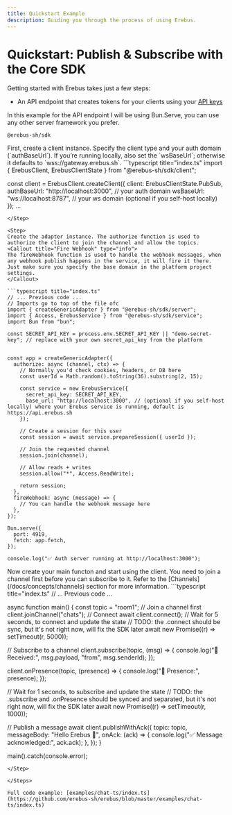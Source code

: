 ```yaml
---
title: Quickstart Example
description: Guiding you through the process of using Erebus.
---
```



# Quickstart: Publish & Subscribe with the Core SDK
Getting started with Erebus takes just a few steps:
- An API endpoint that creates tokens for your clients using your [API keys](/docs/platform/api-keys)

<Callout title="Install" type="info">
In this example for the API endpoint I will be using Bun.Serve, you can use any other server framework you prefer.
</Callout>

```package-install
@erebus-sh/sdk
```

<Steps>
<Step>
First, create a client instance. Specify the client type and your auth domain (`authBaseUrl`).
If you’re running locally, also set the `wsBaseUrl`; otherwise it defaults to `wss://gateway.erebus.sh`.
```typescript title="index.ts"
import { ErebusClient, ErebusClientState } from "@erebus-sh/sdk/client";

const client = ErebusClient.createClient({
  client: ErebusClientState.PubSub,
  authBaseUrl: "http://localhost:3000",  // your auth domain
  wsBaseUrl: "ws://localhost:8787",  // your ws domain (optional if you self-host locally)
});
...
```
</Step>

<Step>
Create the adapter instance. The authorize function is used to authorize the client to join the channel and allow the topics.
<Callout title="Fire Webhook" type="info">
The fireWebhook function is used to handle the webhook messages, when any webhook publish happens in the service, it will fire it there.
Just make sure you specify the base domain in the platform project settings.
</Callout>

```typescript title="index.ts"
// ... Previous code ...
// Imports go to top of the file ofc
import { createGenericAdapter } from "@erebus-sh/sdk/server";
import { Access, ErebusService } from "@erebus-sh/sdk/service";
import Bun from "bun";

const SECRET_API_KEY = process.env.SECRET_API_KEY || "demo-secret-key"; // replace with your own secret_api_key from the platform


const app = createGenericAdapter({
  authorize: async (channel, ctx) => {
    // Normally you'd check cookies, headers, or DB here
    const userId = Math.random().toString(36).substring(2, 15);

    const service = new ErebusService({
      secret_api_key: SECRET_API_KEY,
      base_url: "http://localhost:3000", // (optional if you self-host locally) where your Erebus service is running, default is https://api.erebus.sh
    });

    // Create a session for this user
    const session = await service.prepareSession({ userId });

    // Join the requested channel
    session.join(channel);

    // Allow reads + writes
    session.allow("*", Access.ReadWrite);

    return session;
  },
  fireWebhook: async (message) => {
    // You can handle the webhook message here
  },
});

Bun.serve({
  port: 4919,
  fetch: app.fetch,
});

console.log("✅ Auth server running at http://localhost:3000");

```
</Step>

<Step>
Now create your main functon and start using the client.
<Callout title="Join a channel first" type="info">
You need to join a channel first before you can subscribe to it.
Refer to the [Channels](/docs/concepts/channels) section for more information.
</Callout>
```typescript title="index.ts"
// ... Previous code ...

async function main() {
  const topic = "room1";
  // Join a channel first
  client.joinChannel("chats");
  // Connect
  await client.connect();
  // Wait for 5 seconds, to connect and update the state
  // TODO: the .connect should be sync, but it's not right now, will fix the SDK later
  await new Promise((r) => setTimeout(r, 5000));
  
  // Subscribe to a channel
  client.subscribe(topic, (msg) => {
    console.log("📩 Received:", msg.payload, "from", msg.senderId);
  });

  client.onPresence(topic, (presence) => {
    console.log("📩 Presence:", presence);
  });

  // Wait for 1 seconds, to subscribe and update the state
  // TODO: the .subscribe and .onPresence should be synced and separated, but it's not right now, will fix the SDK later
  await new Promise((r) => setTimeout(r, 1000));

  // Publish a message
  await client.publishWithAck({
    topic: topic,
    messageBody: "Hello Erebus 👋",
    onAck: (ack) => {
      console.log("✅ Message acknowledged:", ack.ack);
    },
  });
}

main().catch(console.error);
```
</Step>

</Steps>

Full code example: [examples/chat-ts/index.ts](https://github.com/erebus-sh/erebus/blob/master/examples/chat-ts/index.ts)
